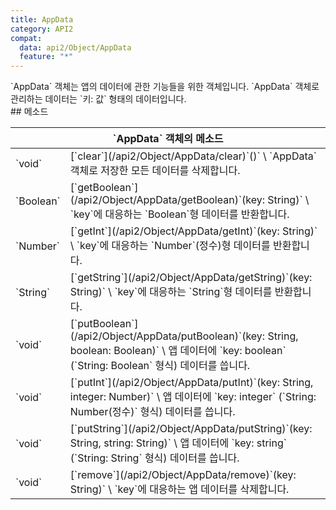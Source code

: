 ```yaml
---
title: AppData
category: API2
compat:
  data: api2/Object/AppData
  feature: "*"
---
```


<Section>
  `AppData` 객체는 앱의 데이터에 관한 기능들을 위한 객체입니다. `AppData` 객체로 관리하는 데이터는 `키: 값` 형태의 데이터입니다.
</Section>
<Section>
  ## 메소드

  <Table>
    <Thead>
      <Tr>
        <Th colSpan="2">`AppData` 객체의 메소드</Th>
      </Tr>
    </Thead>
    <Tbody>
      <Tr>
        <Td><span>`void`</span></Td>
        <Td>
          [`clear`](/api2/Object/AppData/clear)`()` \
          `AppData` 객체로 저장한 모든 데이터를 삭제합니다.
        </Td>
      </Tr>
      <Tr>
        <Td><span>`Boolean`</span></Td>
        <Td>
          [`getBoolean`](/api2/Object/AppData/getBoolean)`(key: String)` \
          `key`에 대응하는 `Boolean`형 데이터를 반환합니다.
        </Td>
      </Tr>
      <Tr>
        <Td><span>`Number`</span></Td>
        <Td>
          [`getInt`](/api2/Object/AppData/getInt)`(key: String)` \
          `key`에 대응하는 `Number`(정수)형 데이터를 반환합니다.
        </Td>
      </Tr>
      <Tr>
        <Td><span>`String`</span></Td>
        <Td>
          [`getString`](/api2/Object/AppData/getString)`(key: String)` \
          `key`에 대응하는 `String`형 데이터를 반환합니다.
        </Td>
      </Tr>
      <Tr>
        <Td><span>`void`</span></Td>
        <Td>
          [`putBoolean`](/api2/Object/AppData/putBoolean)`(key: String, boolean: Boolean)` \
          앱 데이터에 `key: boolean` (`String: Boolean` 형식) 데이터를 씁니다.
        </Td>
      </Tr>
      <Tr>
        <Td><span>`void`</span></Td>
        <Td>
          [`putInt`](/api2/Object/AppData/putInt)`(key: String, integer: Number)` \
          앱 데이터에 `key: integer` (`String: Number(정수)` 형식) 데이터를 씁니다.
        </Td>
      </Tr>
      <Tr>
        <Td><span>`void`</span></Td>
        <Td>
          [`putString`](/api2/Object/AppData/putString)`(key: String, string: String)` \
          앱 데이터에 `key: string` (`String: String` 형식) 데이터를 씁니다.
        </Td>
      </Tr>
      <Tr>
        <Td><span>`void`</span></Td>
        <Td>
          [`remove`](/api2/Object/AppData/remove)`(key: String)` \
          `key`에 대응하는 앱 데이터를 삭제합니다.
        </Td>
      </Tr>
    </Tbody>
  </Table>
</Section>